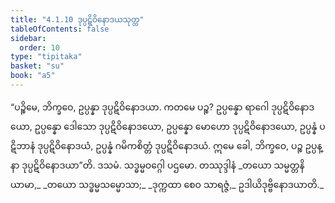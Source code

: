 ```yaml
---
title: "4.1.10 ဒုပ္ပဋိဝိနောဒယသုတ္တ"
tableOfContents: false
sidebar:
  order: 10
type: "tipitaka"
basket: "su"
book: "a5"
---
```



<DynamicBreadcrumb />

<Division number="160" book="a5" e="ch" v="16" p="162">

<Paragraph number="927" book="a5">
“ပဉ္စိမေ, ဘိက္ခဝေ, ဥပ္ပန္နာ ဒုပ္ပဋိဝိနောဒယာ. ကတမေ ပဉ္စ? ဥပ္ပန္နော ရာဂေါ ဒုပ္ပဋိဝိနောဒယော, ဥပ္ပန္နော ဒေါသော ဒုပ္ပဋိဝိနောဒယော, ဥပ္ပန္နော မောဟော ဒုပ္ပဋိဝိနောဒယော, ဥပ္ပန္နံ ပဋိဘာနံ ဒုပ္ပဋိဝိနောဒယံ, ဥပ္ပန္နံ ဂမိကစိတ္တံ ဒုပ္ပဋိဝိနောဒယံ. ဣမေ ခေါ, ဘိက္ခဝေ, ပဉ္စ ဥပ္ပန္နာ ဒုပ္ပဋိဝိနောဒယာ”တိ.

</Paragraph>
</Division>

<Paragraph number="928" type="center" book="a5">
ဒသမံ.



</Paragraph>

<Paragraph number="929" type="center" book="a5">
သဒ္ဓမ္မဝဂ္ဂေါ ပဌမော.



</Paragraph>

<Paragraph number="930" type="center" book="a5">
တဿုဒ္ဒါနံ


</Paragraph>

<Paragraph number="931" type="verses" book="a5">
_တယော သမ္မတ္တနိယာမာ,_  
_တယော သဒ္ဓမ္မသမ္မောသာ;_  
_ဒုက္ကထာ စေဝ သာရဇ္ဇံ,_  
ဥဒါယိဒုဗ္ဗိနောဒယာတိ._
</Paragraph>